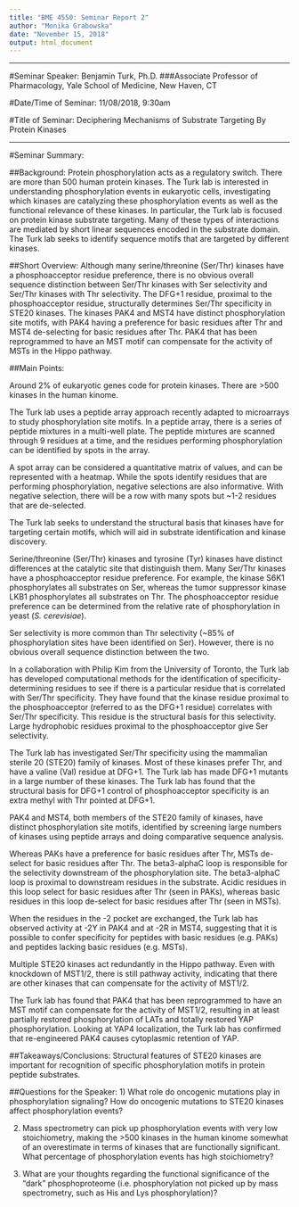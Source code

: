 ```yaml
---
title: "BME 4550: Seminar Report 2"
author: "Monika Grabowska"
date: "November 15, 2018"
output: html_document
---
```


------

#Seminar Speaker: Benjamin Turk, Ph.D.
###Associate Professor of Pharmacology, Yale School of Medicine, New Haven, CT

#Date/Time of Seminar: 11/08/2018, 9:30am

#Title of Seminar: Deciphering Mechanisms of Substrate Targeting By Protein Kinases

------

#Seminar Summary:

##Background: 
Protein phosphorylation acts as a regulatory switch. There are more than 500 human protein kinases. The Turk lab is interested in understanding phosphorylation events in eukaryotic cells, investigating which kinases are catalyzing these phosphorylation events as well as the functional relevance of these kinases. In particular, the Turk lab is focused on protein kinase substrate targeting. Many of these types of interactions are mediated by short linear sequences encoded in the substrate domain. The Turk lab seeks to identify sequence motifs that are targeted by different kinases.

##Short Overview: 
Although many serine/threonine (Ser/Thr) kinases have a phosphoacceptor residue preference, there is no obvious overall sequence distinction between Ser/Thr kinases with Ser selectivity and Ser/Thr kinases with Thr selectivity. The DFG+1 residue, proximal to the phosphoacceptor residue, structurally determines Ser/Thr specificity in STE20 kinases. The kinases PAK4 and MST4 have distinct phosphorylation site motifs, with PAK4 having a preference for basic residues after Thr and MST4 de-selecting for basic residues after Thr. PAK4 that has been reprogrammed to have an MST motif can compensate for the activity of MSTs in the Hippo pathway. 

##Main Points: 

Around 2% of eukaryotic genes code for protein kinases. There are >500 kinases in the human kinome. 

The Turk lab uses a peptide array approach recently adapted to microarrays to study phosphorylation site motifs. In a peptide array, there is a series of peptide mixtures in a multi-well plate. The peptide mixtures are scanned through 9 residues at a time, and the residues performing phosphorylation can be identified by spots in the array. 

A spot array can be considered a quantitative matrix of values, and can be represented with a heatmap. While the spots identify residues that are performing phosphorylation, negative selections are also informative. With negative selection, there will be a row with many spots but ~1-2 residues that are de-selected. 

The Turk lab seeks to understand the structural basis that kinases have for targeting certain motifs, which will aid in substrate identification and kinase discovery. 

Serine/threonine (Ser/Thr) kinases and tyrosine (Tyr) kinases have distinct differences at the catalytic site that distinguish them. Many Ser/Thr kinases have a phosphoacceptor residue preference. For example, the kinase S6K1 phosphorylates all substrates on Ser, whereas the tumor suppressor kinase LKB1 phosphorylates all substrates on Thr. The phosphoacceptor residue preference can be determined from the relative rate of phosphorylation in yeast (*S. cerevisiae*). 

Ser selectivity is more common than Thr selectivity (~85% of phosphorylation sites have been identified on Ser). However, there is no obvious overall sequence distinction between the two. 

In a collaboration with Philip Kim from the University of Toronto, the Turk lab has developed computational methods for the identification of specificity-determining residues to see if there is a particular residue that is correlated with Ser/Thr specificity. They have found that the kinase residue proximal to the phosphoacceptor (referred to as the DFG+1 residue) correlates with Ser/Thr specificity. This residue is the structural basis for this selectivity. Large hydrophobic residues proximal to the phosphoacceptor give Ser selectivity. 

The Turk lab has investigated Ser/Thr specificity using the mammalian sterile 20 (STE20) family of kinases. Most of these kinases prefer Thr, and have a valine (Val) residue at DFG+1. The Turk lab has made DFG+1 mutants in a large number of these kinases. The Turk lab has found that the structural basis for DFG+1 control of phosphoacceptor specificity is an extra methyl with Thr pointed at DFG+1.

PAK4 and MST4, both members of the STE20 family of kinases, have distinct phosphorylation site motifs, identified by screening large numbers of kinases using peptide arrays and doing comparative sequence analysis. 

Whereas PAKs have a preference for basic residues after Thr, MSTs de-select for basic residues after Thr. The beta3-alphaC loop is responsible for the selectivity downstream of the phosphorylation site. The beta3-alphaC loop is proximal to downstream residues in the substrate. Acidic residues in this loop select for basic residues after Thr (seen in PAKs), whereas basic residues in this loop de-select for basic residues after Thr (seen in MSTs).

When the residues in the -2 pocket are exchanged, the Turk lab has observed activity at -2Y in PAK4 and at -2R in MST4, suggesting that it is possible to confer specificity for peptides with basic residues (e.g. PAKs) and peptides lacking basic residues (e.g. MSTs). 

Multiple STE20 kinases act redundantly in the Hippo pathway. Even with knockdown of MST1/2, there is still pathway activity, indicating that there are other kinases that can compensate for the activity of MST1/2. 

The Turk lab has found that PAK4 that has been reprogrammed to have an MST motif can compensate for the activity of MST1/2, resulting in at least partially restored phosphorylation of LATs and totally restored YAP phosphorylation. Looking at YAP4 localization, the Turk lab has confirmed that re-engineered PAK4 causes cytoplasmic retention of YAP.

##Takeaways/Conclusions: 
Structural features of STE20 kinases are important for recognition of specific phosphorylation motifs in protein peptide substrates. 

##Questions for the Speaker:
1) What role do oncogenic mutations play in phosphorylation signaling? How do oncogenic mutations to STE20 kinases affect phosphorylation events? 

2) Mass spectrometry can pick up phosphorylation events with very low stoichiometry, making the >500 kinases in the human kinome somewhat of an overestimate in terms of kinases that are functionally significant. What percentage of phosphorylation events has high stoichiometry? 

3) What are your thoughts regarding the functional significance of the "dark" phosphoproteome (i.e. phosphorylation not picked up by mass spectrometry, such as His and Lys phosphorylation)?
